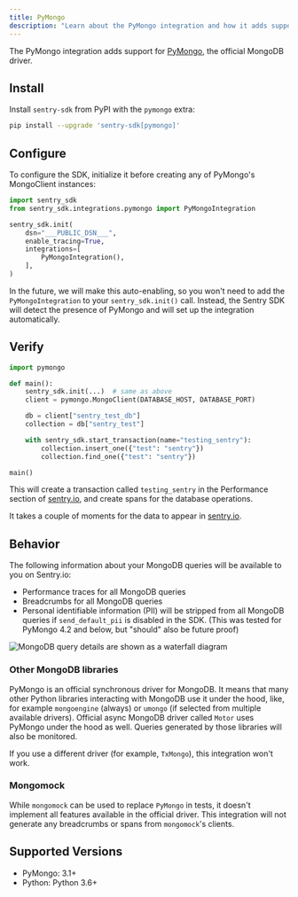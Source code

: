 ```yaml
---
title: PyMongo
description: "Learn about the PyMongo integration and how it adds support for connections to MongoDB databases."
---
```


The PyMongo integration adds support for [PyMongo](https://www.mongodb.com/docs/drivers/pymongo/), the official MongoDB driver.

## Install

Install `sentry-sdk` from PyPI with the `pymongo` extra:

```bash
pip install --upgrade 'sentry-sdk[pymongo]'
```

## Configure

To configure the SDK, initialize it before creating any of PyMongo's MongoClient instances:

<SignInNote />

```python
import sentry_sdk
from sentry_sdk.integrations.pymongo import PyMongoIntegration

sentry_sdk.init(
    dsn="___PUBLIC_DSN___",
    enable_tracing=True,
    integrations=[
        PyMongoIntegration(),
    ],
)
```

<Note>

In the future, we will make this auto-enabling, so you won't need to add the `PyMongoIntegration` to your
`sentry_sdk.init()` call. Instead, the Sentry SDK will detect the presence of PyMongo and will set up the integration
automatically.

</Note>

## Verify

```python
import pymongo

def main():
    sentry_sdk.init(...)  # same as above
    client = pymongo.MongoClient(DATABASE_HOST, DATABASE_PORT)

    db = client["sentry_test_db"]
    collection = db["sentry_test"]

    with sentry_sdk.start_transaction(name="testing_sentry"):
        collection.insert_one({"test": "sentry"})
        collection.find_one({"test": "sentry"})

main()
```

This will create a transaction called `testing_sentry` in the Performance section of [sentry.io](https://sentry.io), and create spans for the database operations.

It takes a couple of moments for the data to appear in [sentry.io](https://sentry.io).

## Behavior

The following information about your MongoDB queries will be available to you on Sentry.io:

- Performance traces for all MongoDB queries
- Breadcrumbs for all MongoDB queries
- Personal identifiable information (PII) will be stripped from all MongoDB queries if `send_default_pii` is disabled in the SDK. (This was tested for PyMongo 4.2 and below, but "should" also be future proof)

![MongoDB query details are shown as a waterfall diagram](./img/pymongo-query-performance-details.png)

### Other MongoDB libraries

PyMongo is an official synchronous driver for MongoDB. It means that many other Python libraries interacting with
MongoDB use it under the hood, like, for example `mongoengine` (always) or `umongo` (if selected from multiple available
drivers). Official async MongoDB driver called `Motor` uses PyMongo under the hood as well.
Queries generated by those libraries will also be monitored.

If you use a different driver (for example, `TxMongo`), this integration won't work.

### Mongomock

While `mongomock` can be used to replace `PyMongo` in tests, it doesn't implement all features available in the official
driver. This integration will not generate any breadcrumbs or spans from `mongomock`'s clients.

## Supported Versions

- PyMongo: 3.1+
- Python: Python 3.6+

<Include name="python-use-older-sdk-for-legacy-support.mdx" />
